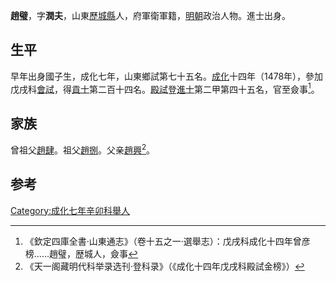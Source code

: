 {{Otheruses|other=名为赵璧的其他人物|赵璧}}

'''趙璧'''，字'''潤夫'''，山東[[歷城縣|歷城縣]]人，府軍衛軍籍，[[明朝|明朝]]政治人物。進士出身。

== 生平 ==
早年出身國子生，成化七年，山東鄉試第七十五名。[[成化|成化]]十四年（1478年），參加戊戌科[[會試|會試]]，得[[貢士|貢士]]第二百十四名。[[殿試|殿試]]登[[進士|進士]]第二甲第四十五名，官至僉事<ref>《欽定四庫全書·山東通志》（卷十五之一·選舉志）：戊戌科成化十四年曾彦榜……趙璧，歴城人，僉事</ref>。

== 家族 ==
曾祖父[[趙肆|趙肆]]。祖父[[趙捌|趙捌]]。父亲[[趙興|趙興]]<ref>《天一阁藏明代科举录选刊·登科录》（《成化十四年戊戌科殿試金榜》）</ref>。

==参考==
{{reflist}}

{{成化十四年戊戌科殿試金榜}}

{{Authority control}}

{{DEFAULTSORT:}}
[[Category:成化七年辛卯科舉人|Category:成化七年辛卯科舉人]]


{{明朝人物小作品}}